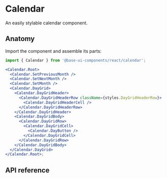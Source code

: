 # Calendar

<Subtitle>An easily stylable calendar component.</Subtitle>
<Meta
  name="description"
  content="A high-quality, unstyled React calendar that is easy to customize."
/>

<Demo path="./demos/hero" />

## Anatomy

Import the component and assemble its parts:

```jsx title="Anatomy"
import { Calendar } from '@base-ui-components/react/calendar';

<Calendar.Root>
  <Calendar.SetPreviousMonth />
  <Calendar.SetNextMonth />
  <Calendar.SetMonth />
  <Calendar.DayGrid>
    <Calendar.DayGridHeader>
      <Calendar.DayGridHeaderRow className={styles.DayGridHeaderRow}>
        <Calendar.DayGridHeaderCell />
      </Calendar.DayGridHeaderRow>
    </Calendar.DayGridHeader>
    <Calendar.DayGridBody>
      <Calendar.DayGridRow>
        <Calendar.DayGridCell>
          <Calendar.DayButton />
        </Calendar.DayGridCell>
      </Calendar.DayGridRow>
    </Calendar.DayGridBody>
  </Calendar.DayGrid>
</Calendar.Root>;
```

## API reference

<Reference
  component="Calendar"
  parts="Root, DayGrid, DayGridHeader, DayGridHeaderCell, DayGridBody, DayGridRow, DayGridCell, DayButton, SetMonth, SetPreviousMonth, SetNextMonth"
/>
